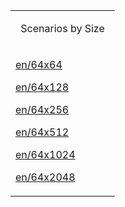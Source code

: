 {| cellspacing="3" width="90%" align="center"
|- valign="top" 
|width="90%" colspan="6"|
<center>Scenarios by Size</center>
|-
|width="16%"|
[[en/64x64]]

[[en/64x128]]

[[en/64x256]]

[[en/64x512]]

[[en/64x1024]]

[[en/64x2048]]
|width="16%"|
[[en/126x64]]

[[en/128x128]]

[[en/128x256]]

[[en/128x512]]

[[en/128x1024]]

[[en/128x2048]]
|width="16%"|
[[en/256x64]]

[[en/256x128]]

[[en/256x256]]

[[en/256x512]]

[[en/256x1024]]

[[en/256x2048]]
|width="16%"|
[[en/512x64]]

[[en/512x128]]

[[en/512x256]]

[[en/512x512]]

[[en/512x1024]]

[[en/512x2048]]
|width="16%"|
[[en/1024x64]]

[[en/1024x128]]

[[en/1024x256]]

[[en/1024x512]]

[[en/1024x1024]]

[[en/1024x2048]]
|width="16%"|
[[en/2048x64]]

[[en/2048x128]]

[[en/2048x256]]

[[en/2048x512]]

[[en/2048x1024]]

[[en/2048x2048]]
|}